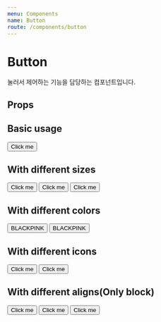 ```yaml
---
menu: Components
name: Button
route: /components/button
---
```



# Button

눌러서 제어하는 기능을 담당하는 컴포넌트입니다.

## Props

<PropsTable of={Button} />

## Basic usage

<Playground>
  <Button>
    Click me
  </Button>
</Playground>

## With different sizes

<Playground>
  <Button size="lg">Click me</Button>
  <Button size="md">Click me</Button>
  <Button size="sm">Click me</Button>
</Playground>

## With different colors

<Playground>
  <Button color="black" backgroundColor="pink">BLACKPINK</Button>
  <Button color="pink" backgroundColor="black">BLACKPINK</Button>
</Playground>

## With different icons

<Playground>
  <Button leftIconSrc="https://via.placeholder.com/18x18">Click me</Button>
  <Button rightIconSrc="https://via.placeholder.com/18x18">Click me</Button>
</Playground>

## With different aligns(Only block)

<Playground>
  <Button textAlign="left" block>Click me</Button>
  <Button textAlign="center" block>Click me</Button>
  <Button textAlign="right" block>Click me</Button>
</Playground>
